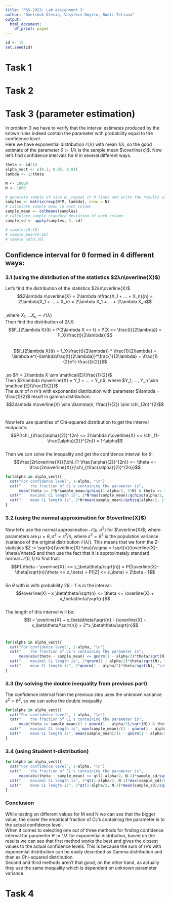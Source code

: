 ---
title: 'P&S-2022: Lab assignment 3'
author: "Omelchuk Olesia, Vasylkiv Dmytro, Budii Tetiana"
output:
  html_document:
    df_print: paged
---

```{r}
id <- 15
set.seed(id)
```

# Task 1

# Task 2

# Task 3 (parameter estimation)

In problem 3 we have to verify that the interval estimates produced by the known rules indeed contain the parameter with probability equal to the confidence level.\
Here we have exponential distribution $\mathcal{E}(\lambda)$ with mean $1/\lambda$, so the good estimate of the parameter $\theta := 1/\lambda$ is the sample mean $\overline{x}$. Now let's find confidence intervals for $\theta$ in several different ways.

```{r}
theta <- id/10
alpha_vect <- c(0.1, 0.05, 0.01)
lambda <- 1/theta

M <- 10000
N <- 1000

# generate sample of size N, repeat it M times and write the results as N*M matrix
samples <- matrix(rexp(N*M, lambda), nrow = N)
# calculate sample mean in each column
sample_mean <- colMeans(samples)
# calculate sample standard deviation of each column
sample_sd <- apply(samples, 2, sd)
```

```{r}
# samples[0:10]
# sample_mean[0:10]
# sample_sd[0:10]
```

## Confidence interval for θ formed in 4 different ways:

### 3.1 (using the distribution of the statistics $2λn\overline{X}$)

Let's find the distribution of the statistics $2λn\overline{X}$\
$$2\lambda n\overline{X} = 2\lambda n\frac{X_1 + ... + X_n}{n} = 2\lambda(X_1 + ... + X_n) = 2\lambda X_1 + ... + 2\lambda X_n$$\
,where $X_1, ... X_n \sim \mathcal{E}(\lambda)$\
Then find the distribution of $2\lambda X$: $$F_{2\lambda X}(t) = P(2\lambda X <= t) = P(X <= \frac{t}{2\lambda}) = F_X(\frac{t}{2\lambda})$$\
$$f_{2\lambda X}(t) = f_X(\frac{t}{2\lambda}) * \frac{1}{2\lambda} = \lambda e^{-\lambda\frac{t}{2\lambda}}*\frac{1}{2\lambda} = \frac{1}{2}e^{-\frac{t}{2}}$$\
,so $Y = 2\lambda X \sim \mathcal{E}(\frac{1}{2})$\
Then $2\lambda n\overline{X} = Y_1 + ... + Y_n$, where $Y_1, ..., Y_n \sim \mathcal{E}(\frac{1}{2})$\
The sum of $n$ rv's with exponential distribution with parameter $\lambda = \frac{1}{2}$ result in gamma distribution: $$2\lambda n\overline{X} \sim \Gamma(n, \frac{1}{2}) \sim \chi_{2n}^{2}$$\

Now let's use quantiles of Chi-squared distribution to get the interval endpoints: $$P(\chi_{\frac{\alpha}{2}}^{2n} <= 2\lambda n\overline{X} <= \chi_{1-\frac{\alpha}{2}}^{2n}) = 1-\alpha$$\
Then we can solve the inequality and get the confidence interval for $\theta$: $$\frac{2n\overline{X}}{\chi_{1-\frac{\alpha}{2}}^{2n}} <= \theta <= \frac{2n\overline{X}}{\chi_{\frac{\alpha}{2}}^{2n}}$$

```{r}
for(alpha in alpha_vect){
  cat("For confidence level", 1-alpha, "\n")
  cat("    the fraction of CL's containing the parameter is",
      mean(theta >= 2*N*sample_mean/qchisq(1-alpha/2, 2*N) & theta <= 2*N*sample_mean/qchisq(alpha/2, 2*N)), "\n", sep = " ")
  cat("    maximal CL length is", 2*N*max(sample_mean)/qchisq(alpha/2, 2*N) - 2*N*max(sample_mean)/qchisq(1-alpha/2, 2*N), "\n", sep = " ")
  cat("    mean CL length is", 2*N*mean(sample_mean)/qchisq(alpha/2, 2*N) - 2*N*mean(sample_mean)/qchisq(1-alpha/2, 2*N), "\n", sep = " ")
}
```

### 3.2 (using the normal approximation for $\overline{X}$)

Now let's use the normal approximation $\mathcal{N}(\mu,\sigma^2)$ for $\overline{X}$; where parameters are $\mu = \theta, \sigma^2=s^2/n$, where $s^2=\theta^2$ is the population variance (variance of the original distribution $\mathcal{E}(\lambda)$). This means that we form the Z-statistics $Z := \sqrt{n}(\overline{X}-\mu)/\sigma = \sqrt{n}(\overline{X}-\theta)/\theta$ and then use the fact that it is approximately standard normal $\mathcal{N}(0,1)$ to find that:\
$$P(|\theta - \overline{X}| <= z_\beta\theta/\sqrt{n}) = P(|\overline{X}-\theta|\sqrt{n}/\theta <= z_\beta) = P(|Z| <= z_\beta) = 2\beta - 1$$\
So $\theta$ with is with probability $2\beta -1$ is in the interval: $$\overline{X} - x_\beta\theta/\sqrt{n} <= \theta <= \overline{X} + x_\beta\theta/\sqrt{n}$$\
The length of this interval will be:\
$$l = \overline{X} + x_\beta\theta/\sqrt{n} - (\overline{X} - x_\beta\theta/\sqrt{n}) = 2*x_\beta\theta/\sqrt{n}$$\

```{r}
for(alpha in alpha_vect){
  cat("For confidence level", 1-alpha, "\n")
  cat("    the fraction of CL's containing the parameter is",
      mean(abs(theta - sample_mean) <= qnorm(1 - alpha/2)*theta/sqrt(N)), "\n", sep = " ")
  cat("    maximal CL length is", 2*qnorm(1 - alpha/2)*theta/sqrt(N), "\n", sep = " ")
  cat("    mean CL length is", 2*qnorm(1 - alpha/2)*theta/sqrt(N), "\n", sep = " ")
}

```

### 3.3 (by solving the double inequality from previous part)

The confidence interval from the previous step uses the unknown variance $s^2=\theta^2$, so we can solve the double inequality

```{r}
for(alpha in alpha_vect){
  cat("For confidence level", 1-alpha, "\n")
  cat("    the fraction of CL's containing the parameter is",
      mean(theta >= sample_mean/(1 + qnorm(1 - alpha/2)/sqrt(N)) & theta <= sample_mean/(1 - qnorm(1 - alpha/2)/sqrt(N))), "\n", sep = " ")
  cat("    maximal CL length is", max(sample_mean)/(1 - qnorm(1 - alpha/2)/sqrt(N)) - max(sample_mean)/(1 + qnorm(1 - alpha/2)/sqrt(N)), "\n", sep = " ")
  cat("    mean CL length is", mean(sample_mean)/(1 - qnorm(1 - alpha/2)/sqrt(N)) - mean(sample_mean)/(1 + qnorm(1 - alpha/2)/sqrt(N)), "\n", sep = " ")
}
```

### 3.4 (using Student t-distribution)

```{r}
for(alpha in alpha_vect){
  cat("For confidence level", 1-alpha, "\n")
  cat("    the fraction of CL's containing the parameter is",
      mean(abs(theta - sample_mean) <= qt(1-alpha/2, N-1)*sample_sd/sqrt(N)), "\n", sep = " ")
  cat("    maximal CL length is", 2*qt(1-alpha/2, N-1)*max(sample_sd)/sqrt(N), "\n", sep = " ")
  cat("    mean CL length is", 2*qt(1-alpha/2, N-1)*mean(sample_sd)/sqrt(N), "\n", sep = " ")
}
```

### Conclusion

While testing on different values for M and N we can see that the bigger value, the closer the empirical fraction of CL's containing the parameter is to the actual confidence level.\
When it comes to selecting one out of three methods for finding confidence interval for parameter $\theta:= 1/\lambda$ for exponential distribution, based on the results we can see that first method works the best and gives the closest values to the actual confidence levels. This is because the sum of rv's with exponential distribution can be easily described as Gamma distribution and than as Chi-squared distribution.\
Second and third methods aren't that good, on the other hand, as actually they use the same inequality which is dependent on unknown parameter variance

# Task 4
